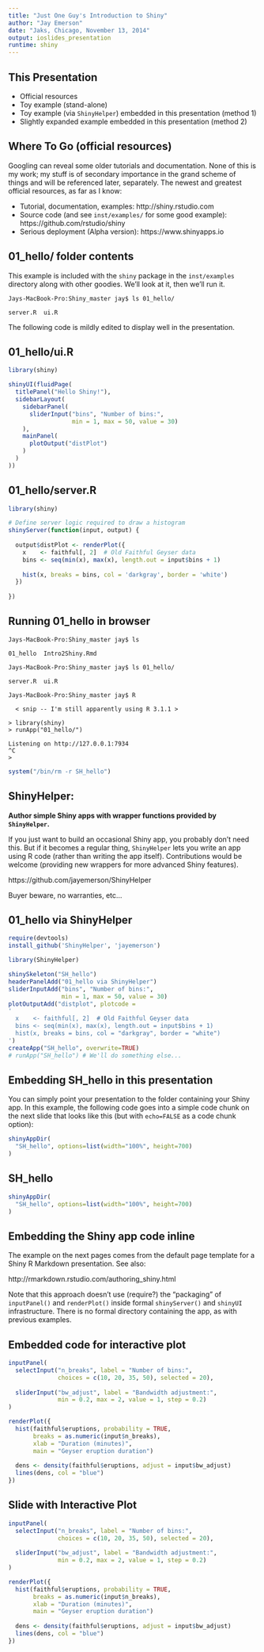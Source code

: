 ```yaml
---
title: "Just One Guy's Introduction to Shiny"
author: "Jay Emerson"
date: "Jaks, Chicago, November 13, 2014"
output: ioslides_presentation
runtime: shiny
---
```



## This Presentation

- Official resources
- Toy example (stand-alone)
- Toy example (via `ShinyHelper`) embedded in this presentation (method 1)
- Slightly expanded example embedded in this presentation (method 2)


## Where To Go (official resources)

Googling can reveal some older tutorials and documentation.
None of this is my work;  my stuff is of secondary importance
in the grand scheme of things and will be referenced later, separately.
The newest and greatest official resources, as far as I know:

- Tutorial, documentation, examples: http://shiny.rstudio.com
- Source code (and see `inst/examples/` for
  some good example): https://github.com/rstudio/shiny
- Serious deployment (Alpha version): https://www.shinyapps.io


## 01_hello/ folder contents

This example is included with the `shiny` package in the `inst/examples`
directory along with other goodies.  We'll look at it, then we'll run it.

    Jays-MacBook-Pro:Shiny_master jay$ ls 01_hello/
    
    server.R  ui.R

The following code is mildly edited to display well in the presentation.


## 01_hello/ui.R
```r
library(shiny)

shinyUI(fluidPage(
  titlePanel("Hello Shiny!"),
  sidebarLayout(
    sidebarPanel(
      sliderInput("bins", "Number of bins:",
                  min = 1, max = 50, value = 30)
    ),
    mainPanel(
      plotOutput("distPlot")
    )
  )
))
```
    
    
## 01_hello/server.R
```r
library(shiny)

# Define server logic required to draw a histogram
shinyServer(function(input, output) {
  
  output$distPlot <- renderPlot({
    x    <- faithful[, 2]  # Old Faithful Geyser data
    bins <- seq(min(x), max(x), length.out = input$bins + 1)
    
    hist(x, breaks = bins, col = 'darkgray', border = 'white')
  })
  
})
```


## Running 01_hello in browser
    Jays-MacBook-Pro:Shiny_master jay$ ls
    
    01_hello  Intro2Shiny.Rmd
    
    Jays-MacBook-Pro:Shiny_master jay$ ls 01_hello/
    
    server.R  ui.R
    
    Jays-MacBook-Pro:Shiny_master jay$ R

      < snip -- I'm still apparently using R 3.1.1 >

    > library(shiny)
    > runApp("01_hello/")

    Listening on http://127.0.0.1:7934
    ^C
    >  

```r
system("/bin/rm -r SH_hello")
```

## ShinyHelper:

__Author simple Shiny apps with wrapper functions provided
by `ShinyHelper`.__

If you just want to build an occasional
Shiny app, you probably don't need this.  But if it becomes
a regular thing, `ShinyHelper` lets you write an app using
R code (rather than writing the app itself).  Contributions
would be welcome (providing new wrappers for more advanced
Shiny features).

https://github.com/jayemerson/ShinyHelper

Buyer beware, no warranties, etc...


## 01_hello via ShinyHelper

```r
require(devtools)
install_github('ShinyHelper', 'jayemerson')
```
```r

library(ShinyHelper)

shinySkeleton("SH_hello")
headerPanelAdd("01_hello via ShinyHelper")
sliderInputAdd("bins", "Number of bins:",
               min = 1, max = 50, value = 30)
plotOutputAdd("distplot", plotcode =
'
  x    <- faithful[, 2]  # Old Faithful Geyser data
  bins <- seq(min(x), max(x), length.out = input$bins + 1)
  hist(x, breaks = bins, col = "darkgray", border = "white")
')
createApp("SH_hello", overwrite=TRUE)
# runApp("SH_hello") # We'll do something else...
```


## Embedding SH_hello in this presentation

You can simply point your presentation to the folder
containing your Shiny app.  In this example,
the following code goes into a simple code chunk
on the next slide that looks like this (but with `echo=FALSE`
as a code chunk option):

```r
shinyAppDir(
  "SH_hello", options=list(width="100%", height=700)
)
```    


## SH_hello

```r
shinyAppDir(
  "SH_hello", options=list(width="100%", height=700)
)
```


## Embedding the Shiny app code inline

The example on the next pages comes from the default
page template for a Shiny R Markdown presentation.
See also:

http://rmarkdown.rstudio.com/authoring_shiny.html

Note that this approach doesn't use (require?) the "packaging"
of `inputPanel()` and `renderPlot()` inside formal
`shinyServer()` and `shinyUI` infrastructure.  There
is no formal directory containing the app, as with previous
examples.


## Embedded code for interactive plot

```r
inputPanel(
  selectInput("n_breaks", label = "Number of bins:",
              choices = c(10, 20, 35, 50), selected = 20),
  
  sliderInput("bw_adjust", label = "Bandwidth adjustment:",
              min = 0.2, max = 2, value = 1, step = 0.2)
)

renderPlot({
  hist(faithful$eruptions, probability = TRUE,
       breaks = as.numeric(input$n_breaks),
       xlab = "Duration (minutes)",
       main = "Geyser eruption duration")
  
  dens <- density(faithful$eruptions, adjust = input$bw_adjust)
  lines(dens, col = "blue")
})
```

## Slide with Interactive Plot

```r
inputPanel(
  selectInput("n_breaks", label = "Number of bins:",
              choices = c(10, 20, 35, 50), selected = 20),
  
  sliderInput("bw_adjust", label = "Bandwidth adjustment:",
              min = 0.2, max = 2, value = 1, step = 0.2)
)

renderPlot({
  hist(faithful$eruptions, probability = TRUE,
       breaks = as.numeric(input$n_breaks),
       xlab = "Duration (minutes)",
       main = "Geyser eruption duration")
  
  dens <- density(faithful$eruptions, adjust = input$bw_adjust)
  lines(dens, col = "blue")
})
```

